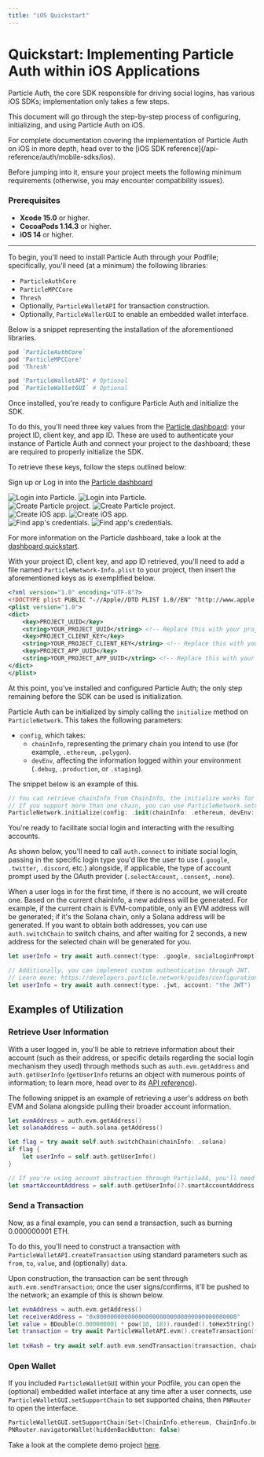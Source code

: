 ```yaml
---
title: "iOS Quickstart"
---
```


# Quickstart: Implementing Particle Auth within iOS Applications

Particle Auth, the core SDK responsible for driving social logins, has various iOS SDKs; implementation only takes a few steps.

This document will go through the step-by-step process of configuring, initializing, and using Particle Auth on iOS.

<Note>
  For complete documentation covering the implementation of Particle Auth on iOS in more depth, head over to the [iOS SDK reference](/api-reference/auth/mobile-sdks/ios).
</Note>

Before jumping into it, ensure your project meets the following minimum requirements (otherwise, you may encounter compatibility issues).

### Prerequisites

- **Xcode 15.0** or higher.
- **CocoaPods 1.14.3** or higher.
- **iOS 14** or higher.

***

<Steps>

<Step title="Installing Particle Auth">

To begin, you'll need to install Particle Auth through your Podfile; specifically, you'll need (at a minimum) the following libraries:
- `ParticleAuthCore`
- `ParticleMPCCore`
- `Thresh`
- Optionally, `ParticleWalletAPI` for transaction construction.
- Optionally, `ParticleWallerGUI` to enable an embedded wallet interface.

Below is a snippet representing the installation of the aforementioned libraries.

```ruby Podfile
pod `ParticleAuthCore`
pod 'ParticleMPCCore'
pod 'Thresh'

pod 'ParticleWalletAPI' # Optional
pod `ParticleWalletGUI` # Optional
```
</Step>

<Step title="Configuring Particle Auth">

Once installed, you're ready to configure Particle Auth and initialize the SDK.

To do this, you'll need three key values from the [Particle dashboard](https://dashboard.particle.network): your project ID, client key, and app ID. These are used to authenticate your instance of Particle Auth and connect your project to the dashboard; these are required to properly initialize the SDK.

To retrieve these keys, follow the steps outlined below:

<AccordionGroup>
  <Accordion title="Access the Particle Dashboard">

Sign up or Log in into the [Particle dashboard](https://dashboard.particle.network)

<div className="flex justify-center">
<img
  className="block h-64 dark:hidden"
  src="/social-logins/images/login.png"
  alt="Login into Particle."
/>
<img
  className="hidden h-64 dark:block"
  src="/social-logins/images/login.png"
  alt="Login into Particle."
/>
</div>
 </Accordion>
<Accordion title="Create a new project or enter an existing project">
<div className="flex justify-center">
<img
  className="block h-64 dark:hidden"
  src="/social-logins/images/project.png"
  alt="Create Particle project."
/>
<img
  className="hidden h-64 dark:block"
  src="/social-logins/images/project.png"
  alt="Create Particle project."
/>
</div>
</Accordion>

<Accordion title="Create a new iOS application, or skip this step if you already have one">
<div className="flex justify-center">
<img
  className="block h-64 dark:hidden"
  src="/social-logins/images/ios-app.svg"
  alt="Create iOS app."
/>
<img
  className="hidden h-64 dark:block"
  src="/social-logins/images/ios-app.svg"
  alt="Create iOS app."
/>
</div>
</Accordion>

<Accordion title="Retrieve the project ID, client key, and application ID">
<div className="flex justify-center">
<img
  className="block h-64 dark:hidden"
  src="/social-logins/images/credentials.png"
  alt="Find app's credentials."
/>
<img
  className="hidden h-64 dark:block"
  src="/social-logins/images/credentials.png"
  alt="Find app's credentials."
/>
</div>
</Accordion>
</AccordionGroup>

For more information on the Particle dashboard, take a look at the [dashboard quickstart](/guides/dashboard).

With your project ID, client key, and app ID retrieved, you'll need to add a file named `ParticleNetwork-Info.plist` to your project, then insert the aforementioned keys as is exemplified below.

```xml ParticleNetwork-Info.plist
<?xml version="1.0" encoding="UTF-8"?>
<!DOCTYPE plist PUBLIC "-//Apple//DTD PLIST 1.0//EN" "http://www.apple.com/DTDs/PropertyList-1.0.dtd">
<plist version="1.0">
<dict>
	<key>PROJECT_UUID</key>
	<string>YOUR_PROJECT_UUID</string> <!-- Replace this with your project ID -->
	<key>PROJECT_CLIENT_KEY</key>
	<string>YOUR_PROJECT_CLIENT_KEY</string> <!-- Replace this with your client key -->
	<key>PROJECT_APP_UUID</key>
	<string>YOUR_PROJECT_APP_UUID</string> <!-- Replace this with your app ID -->
</dict>
</plist>
```

</Step>


<Step title="Initialize Particle Auth">

At this point, you've installed and configured Particle Auth; the only step remaining before the SDK can be used is initialization.

Particle Auth can be initialized by simply calling the `initialize` method on `ParticleNetwork`. This takes the following parameters:
- `config`, which takes:
  - `chainInfo`, representing the primary chain you intend to use (for example, `.ethereum`, `.polygon`).
  - `devEnv`, affecting the information logged within your environment (`.debug`, `.production`, or `.staging`).

The snippet below is an example of this.

```swift
// You can retrieve chainInfo from ChainInfo, the initialize works for the first time open.
// If you support more than one chain, you can use ParticleNetwork.setChainInfo to switch.
ParticleNetwork.initialize(config: .init(chainInfo: .ethereum, devEnv: .debug))
```

</Step>

<Step title="Facilitating social login">

You're ready to facilitate social login and interacting with the resulting accounts.

As shown below, you'll need to call `auth.connect` to initiate social login, passing in the specific login type you'd like the user to use (`.google`, `.twitter`, `.discord`, etc.) alongside, if applicable, the type of account prompt used by the OAuth provider (`.selectAccount`, `.consent`, `.none`).

<Tip>When a user logs in for the first time, if there is no account, we will create one. Based on the current chainInfo, a new address will be generated. For example, if the current chain is EVM-compatible, only an EVM address will be generated; if it's the Solana chain, only a Solana address will be generated. If you want to obtain both addresses, you can use `auth.switchChain` to switch chains, and after waiting for 2 seconds, a new address for the selected chain will be generated for you.</Tip>

```swift
let userInfo = try await auth.connect(type: .google, socialLoginPrompt: .selectAccount)

// Additionally, you can implement custom authentication through JWT.
// Learn more: https://developers.particle.network/guides/configuration/auth/jwt
let userInfo = try await auth.connect(type: .jwt, account: "the JWT")
```
</Step>

</Steps>

## Examples of Utilization

### Retrieve User Information

With a user logged in, you'll be able to retrieve information about their account (such as their address, or specific details regarding the social login mechanism they used) through methods such as `auth.evm.getAddress` and `auth.getUserInfo` (`getUserInfo` returns an object with numerous points of information; to learn more, head over to its [API reference](/api-reference/auth/server/getuserinfo)).

The following snippet is an example of retrieving a user's address on both EVM and Solana alongside pulling their broader account information.

```swift
let evmAddress = auth.evm.getAddress()
let solanaAddress = auth.solana.getAddress()

let flag = try await self.auth.switchChain(chainInfo: .solana)
if flag {
    let userInfo = self.auth.getUserInfo()
}

// If you're using account abstraction through ParticleAA, you'll need to retrieve their address through the following:
let smartAccountAddress = self.auth.getUserInfo()?.smartAccountAddress
```

### Send a Transaction

Now, as a final example, you can send a transaction, such as burning 0.000000001 ETH.

To do this, you'll need to construct a transaction with `ParticleWalletAPI.createTransaction` using standard parameters such as `from`, `to`, `value`, and (optionally) `data`.

Upon construction, the transaction can be sent through `auth.evm.sendTransaction`; once the user signs/confirms, it'll be pushed to the network; an example of this is shown below.

```swift
let evmAddress = auth.evm.getAddress()
let receiverAddress = "0x0000000000000000000000000000000000000000"
let value = BDouble(0.000000001 * pow(10, 18)).rounded().toHexString()
let transaction = try await ParticleWalletAPI.evm().createTransaction(from: evmAddress, to: receiverAddress, value: value, data: "0x").value
              
let txHash = try await self.auth.evm.sendTransaction(transaction, chainInfo: nil)
```

### Open Wallet

If you included `ParticleWalletGUI` within your Podfile, you can open the (optional) embedded wallet interface at any time after a user connects, use `ParticleWalletGUI.setSupportChain` to set supported chains, then `PNRouter` to open the interface.

```swift
ParticleWalletGUI.setSupportChain(Set<[ChainInfo.ethereum, ChainInfo.bnbChain]>)
PNRouter.navigatorWallet(hiddenBackButton: false)
```

<Tip>Take a look at the complete demo project [here](https://github.com/Particle-Network/particle-mpc-core-ios).</Tip>
